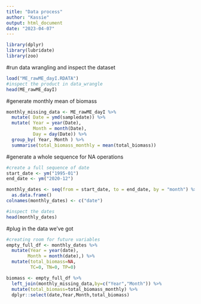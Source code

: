 ```yaml
---
title: "Data process"
author: "Kassie"
output: html_document
date: "2023-04-07"
---
```


```r
library(dplyr)
library(lubridate)
library(zoo)
```

#run data wrangling and inspect the dataset
```r
load("ME_rawME_dayI.RDATA")
#inspect the product in data_wrangle
head(ME_rawME_dayI)
```

#generate monthly mean of biomass
```r
monthly_missing_data <- ME_rawME_dayI %>%
  mutate( Date = ymd(sampledate)) %>% 
  mutate( Year = year(Date), 
          Month = month(Date), 
          Day = day(Date)) %>%
  group_by( Year, Month ) %>%
  summarise(total_biomass_monthly = mean(total_biomass))
```

#generate a whole sequence for NA operations
```r
#create a full sequence of date
start_date <- ym("1995-01")
end_date <- ym("2020-12")

monthly_dates <- seq(from = start_date, to = end_date, by = "month") %>%
  as.data.frame() 
colnames(monthly_dates) <- c("date")

#inspect the dates
head(monthly_dates)

```

#plug in the data we've got
```r

#creating room for future variables
empty_full_df <- monthly_dates %>%
  mutate(Year = year(date), 
        Month = month(date),) %>%
  mutate(total_biomass=NA,
         TC=0, TN=0, TP=0)

biomass <- empty_full_df %>%
  left_join(monthly_missing_data,by=c("Year","Month")) %>%
  mutate(total_biomass=total_biomass_monthly) %>% 
  dplyr::select(date,Year,Month,total_biomass)

```

